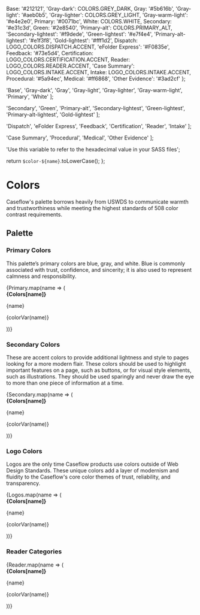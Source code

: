 

  Base: '#212121',
  'Gray-dark': COLORS.GREY_DARK,
  Gray: '#5b616b',
  'Gray-light': '#aeb0b5',
  'Gray-lighter': COLORS.GREY_LIGHT,
  'Gray-warm-light': '#e4e2e0',
  Primary: '#0071bc',
  White: COLORS.WHITE,
  Secondary: '#e31c3d',
  Green: '#2e8540',
  'Primary-alt': COLORS.PRIMARY_ALT,
  'Secondary-lightest': '#f9dede',
  'Green-lightest': '#e7f4e4',
  'Primary-alt-lightest': '#e1f3f8',
  'Gold-lightest': '#fff1d2',
  Dispatch: LOGO_COLORS.DISPATCH.ACCENT,
  'eFolder Express': '#F0835e',
  Feedback: '#73e5d4',
  Certification: LOGO_COLORS.CERTIFICATION.ACCENT,
  Reader: LOGO_COLORS.READER.ACCENT,
  'Case Summary': LOGO_COLORS.INTAKE.ACCENT,
  Intake: LOGO_COLORS.INTAKE.ACCENT,
  Procedural: '#5a94ec',
  Medical: '#ff6868',
  'Other Evidence': '#3ad2cf'
};

  'Base',
  'Gray-dark',
  'Gray',
  'Gray-light',
  'Gray-lighter',
  'Gray-warm-light',
  'Primary',
  'White'
];

  'Secondary',
  'Green',
  'Primary-alt',
  'Secondary-lightest',
  'Green-lightest',
  'Primary-alt-lightest',
  'Gold-lightest'
];

  'Dispatch',
  'eFolder Express',
  'Feedback',
  'Certification',
  'Reader',
  'Intake'
];

  'Case Summary',
  'Procedural',
  'Medical',
  'Other Evidence'
];

  'Use this variable to refer to the hexadecimal value in your SASS files';

  return `$color-${name}`.toLowerCase();
};

<Meta title="Commons/Colors" />

# Colors

Caseflow's palette borrows heavily from USWDS to communicate warmth and trustworthiness while meeting the highest standards of 508 color contrast requirements.

## Palette

### Primary Colors

This palette’s primary colors are blue, gray, and white. Blue is commonly associated with trust, confidence, and sincerity; it is also used to represent calmness and responsibility.

<Story name="primary">
  <div className="sg-colors-swatches">
    {Primary.map(name => (
      <div className="sg-colors-swatch" key={name}>
        <div style={{ background: Colors[name] }} />
        <b>{Colors[name]}</b>
        <p>{name}</p>
        <p title={VAR_TITLE}>{colorVar(name)}</p>
      </div>
    ))}
  </div>
</Story>

### Secondary Colors

These are accent colors to provide additional lightness and style to pages looking for a more modern flair. These colors should be used to highlight important features on a page, such as buttons, or for visual style elements, such as illustrations. They should be used sparingly and never draw the eye to more than one piece of information at a time.

<Story name="secondary">
  <div className="sg-colors-swatches">
    {Secondary.map(name => (
      <div className="sg-colors-swatch" key={name}>
        <div style={{ background: Colors[name] }} />
        <b>{Colors[name]}</b>
        <p>{name}</p>
        <p title={VAR_TITLE}>{colorVar(name)}</p>
      </div>
    ))}
  </div>
</Story>

### Logo Colors

Logos are the only time Caseflow products use colors outside of Web Design Standards. These unique colors add a layer of modernism and fluidity to the Caseflow's core color themes of trust, reliability, and transparency.

<Story name="logo">
  <div className="sg-colors-swatches">
    {Logos.map(name => (
      <div className="sg-colors-swatch" key={name}>
        <div style={{ background: Colors[name] }} />
        <b>{Colors[name]}</b>
        <p>{name}</p>
        <p title={VAR_TITLE}>{colorVar(name)}</p>
      </div>
    ))}
  </div>
</Story>

### Reader Categories

<Story name="reader">
  <div className="sg-colors-swatches">
    {Reader.map(name => (
      <div className="sg-colors-swatch" key={name}>
        <div style={{ background: Colors[name] }} />
        <b>{Colors[name]}</b>
        <p>{name}</p>
        <p title={VAR_TITLE}>{colorVar(name)}</p>
      </div>
    ))}
  </div>
</Story>
